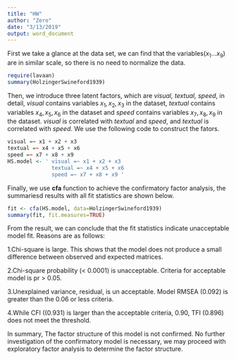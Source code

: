 ```yaml
---
title: "HW"
author: "Zero"
date: "3/13/2019"
output: word_document
---
```

First we take a glance at the data set, we can find that the variables($x_1...x_9$) are in similar scale, so there is no need to normalize the data.
```R
require(lavaan)
summary(HolzingerSwineford1939)
```
Then, we introduce three latent factors, which are *visual, textual, speed*, in detail, *visual* contains variables $x_1,x_2,x_3$ in the dataset, *textual* contains variables $x_4,x_5,x_6$ in the dataset and *speed* contains variables $x_7,x_8,x_9$ in the dataset. *visual* is correlated with *textual* and *speed*, and *textual* is correlated with *speed*. We use the following code to construct the fators.
```R
visual =~ x1 + x2 + x3 
textual =~ x4 + x5 + x6 
speed =~ x7 + x8 + x9
HS.model <- ' visual =~ x1 + x2 + x3 
              textual =~ x4 + x5 + x6
              speed =~ x7 + x8 + x9 '
```
Finally, we use **cfa** function to achieve the confirmatory factor analysis, the summariesd results with all fit statistics are shown below.
```R
fit <- cfa(HS.model, data=HolzingerSwineford1939)
summary(fit, fit.measures=TRUE)
```
From the result, we can conclude that the fit statistics indicate unacceptable model fit. Reasons are as follows:

1.Chi-square is large. This shows that the model does not produce a small difference between observed and expected matrices.

2.Chi-square probability (< 0.0001) is unacceptable. Criteria for acceptable model is pr > 0.05.

3.Unexplained variance, residual, is un acceptable. Model RMSEA (0.092) is greater than the 0.06 or less criteria.

4.While CFI ((0.931) is larger than the acceptable criteria, 0.90, TFI (0.896) does not meet the threshold.

In summary, The factor structure of this model is not confirmed. No further investigation of the confirmatory model is necessary, we may proceed with exploratory factor analysis to determine the factor structure. 